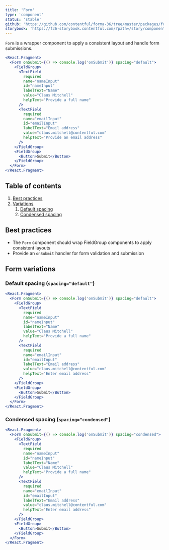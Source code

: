 ```yaml
---
title: 'Form'
type: 'component'
status: 'stable'
github: 'https://github.com/contentful/forma-36/tree/master/packages/forma-36-react-components/src/components/Form'
storybook: 'https://f36-storybook.contentful.com/?path=/story/components-form--default'
---
```


`Form` is a wrapper component to apply a consistent layout and handle form submissions.

```jsx
<React.Fragment>
  <Form onSubmit={() => console.log('onSubmit')} spacing="default">
    <FieldGroup>
      <TextField
        required
        name="nameInput"
        id="nameInput"
        labelText="Name"
        value="Claus Mitchell"
        helpText="Provide a full name"
      />
      <TextField
        required
        name="emailInput"
        id="emailInput"
        labelText="Email address"
        value="claus.mitchell@contentful.com"
        helpText="Provide an email address"
      />
    </FieldGroup>
    <FieldGroup>
      <Button>Submit</Button>
    </FieldGroup>
  </Form>
</React.Fragment>
```

## Table of contents

1. [Best practices](#best-practices)
2. [Variations](#variations)
   1. [Default spacing](#default-spacing)
   2. [Condensed spacing](#condensed-spacing)

## Best practices <a name="best-practices" />

- The `Form` component should wrap FieldGroup components to apply consistent layouts
- Provide an `onSubmit` handler for form validation and submission

## Form variations <a name="variations" />

### Default spacing (`spacing="default"`) <a name="default-spacing" />

```jsx
<React.Fragment>
  <Form onSubmit={() => console.log('onSubmit')} spacing="default">
    <FieldGroup>
      <TextField
        required
        name="nameInput"
        id="nameInput"
        labelText="Name"
        value="Claus Mitchell"
        helpText="Provide a full name"
      />
      <TextField
        required
        name="emailInput"
        id="emailInput"
        labelText="Email address"
        value="claus.mitchell@contentful.com"
        helpText="Enter email address"
      />
    </FieldGroup>
    <FieldGroup>
      <Button>Submit</Button>
    </FieldGroup>
  </Form>
</React.Fragment>
```

### Condensed spacing (`spacing="condensed"`) <a name="condensed-spacing" />

```jsx
<React.Fragment>
  <Form onSubmit={() => console.log('onSubmit')} spacing="condensed">
    <FieldGroup>
      <TextField
        required
        name="nameInput"
        id="nameInput"
        labelText="Name"
        value="Claus Mitchell"
        helpText="Provide a full name"
      />
      <TextField
        required
        name="emailInput"
        id="emailInput"
        labelText="Email address"
        value="claus.mitchell@contentful.com"
        helpText="Enter email address"
      />
    </FieldGroup>
    <FieldGroup>
      <Button>Submit</Button>
    </FieldGroup>
  </Form>
</React.Fragment>
```
